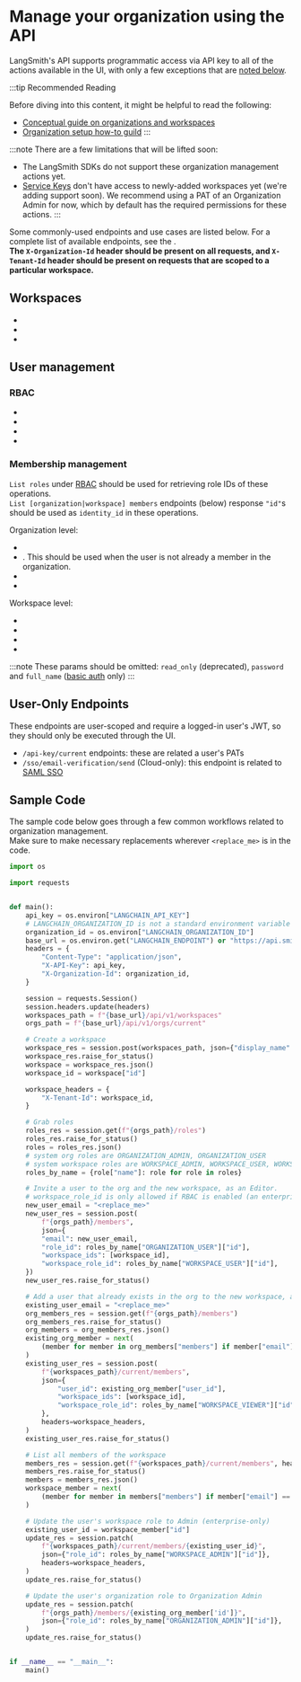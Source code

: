 
# Manage your organization using the API

LangSmith's API supports programmatic access via API key to all of the actions available in the UI, with only a few exceptions that are [noted below](#user-only-endpoints).

:::tip Recommended Reading

Before diving into this content, it might be helpful to read the following:

- [Conceptual guide on organizations and workspaces](../concepts/admin)
- [Organization setup how-to guild](../how_to_guides/setup/set_up_organization.mdx)
:::

:::note
There are a few limitations that will be lifted soon:

- The LangSmith SDKs do not support these organization management actions yet.
- [Service Keys](../concepts/admin/admin.mdx#api-keys) don't have access to newly-added workspaces yet (we're adding support soon). We recommend using a PAT of an Organization Admin for now, which by default has the required permissions for these actions.
:::

Some commonly-used endpoints and use cases are listed below. For a complete list of available endpoints, see the <RegionalUrl text='API docs' type='api' suffix='/redoc' />.  
**The `X-Organization-Id` header should be present on all requests, and `X-Tenant-Id` header should be present on requests that are scoped to a particular workspace.**

## Workspaces

- <RegionalUrl
    text="List workspaces"
    type="api"
    suffix="/redoc#tag/workspaces/operation/list_workspaces_api_v1_workspaces_get"
  />
- <RegionalUrl
    text="Create workspace"
    type="api"
    suffix="/redoc#tag/workspaces/operation/create_workspace_api_v1_workspaces_post"
  />
- <RegionalUrl
    text="Update workspace name"
    type="api"
    suffix="/redoc#tag/workspaces/operation/patch_workspace_api_v1_workspaces__workspace_id__patch"
  />

## User management

### RBAC

- <RegionalUrl
    text="List roles"
    type="api"
    suffix="/redoc#tag/orgs/operation/list_organization_roles_api_v1_orgs_current_roles_get"
  />
- <RegionalUrl
    text="List permissions"
    type="api"
    suffix="/redoc#tag/orgs/operation/update_organization_roles_api_v1_orgs_current_roles__role_id__patch"
  />
- <RegionalUrl
    text="Create role"
    type="api"
    suffix="/redoc#tag/orgs/operation/create_organization_roles_api_v1_orgs_current_roles_post"
  />
- <RegionalUrl
    text="Update role"
    type="api"
    suffix="/redoc#tag/orgs/operation/update_organization_roles_api_v1_orgs_current_roles__role_id__patch"
  />

### Membership management

`List roles` under [RBAC](#rbac) should be used for retrieving role IDs of these operations.  
`List [organization|workspace] members` endpoints (below) response `"id"`s should be used as `identity_id` in these operations.

Organization level:

- <RegionalUrl
    text="List organization members"
    type="api"
    suffix="/redoc#tag/orgs/operation/get_current_org_members_api_v1_orgs_current_members_get"
  />
- <RegionalUrl
    text="Invite a user to the organization and one or more workspaces"
    type="api"
    suffix="/redoc#tag/workspaces/operation/add_member_to_current_workspace_api_v1_workspaces_current_members_post"
  />
  . This should be used when the user is not already a member in the organization.
- <RegionalUrl
    text="Update a user’s organization role"
    type="api"
    suffix="/redoc#tag/workspaces/operation/add_member_to_current_workspace_api_v1_workspaces_current_members_post"
  />
- <RegionalUrl
    text="Remove someone from the organization"
    type="api"
    suffix="/redoc#tag/orgs/operation/remove_member_from_current_org_api_v1_orgs_current_members__identity_id__delete"
  />

Workspace level:

- <RegionalUrl
    text="List workspace members"
    type="api"
    suffix="/redoc#tag/workspaces/operation/get_current_workspace_members_api_v1_workspaces_current_members_get"
  />
- <RegionalUrl
    text="Add a member to a workspace that is already part of the organization"
    type="api"
    suffix="/redoc#tag/workspaces/operation/add_member_to_current_workspace_api_v1_workspaces_current_members_post"
  />
- <RegionalUrl
    text="Update a user’s workspace role"
    type="api"
    suffix="/redoc#tag/workspaces/operation/add_member_to_current_workspace_api_v1_workspaces_current_members_post"
  />
- <RegionalUrl
    text="Remove someone from a workspace"
    type="api"
    suffix="/redoc#tag/workspaces/operation/delete_current_workspace_member_api_v1_workspaces_current_members__identity_id__delete"
  />

:::note
These params should be omitted: `read_only` (deprecated), `password` and `full_name` ([basic auth](../reference/authentication_authorization/authentication_methods.mdx) only)
:::

## User-Only Endpoints

These endpoints are user-scoped and require a logged-in user's JWT, so they should only be executed through the UI.

- `/api-key/current` endpoints: these are related a user's PATs
- `/sso/email-verification/send` (Cloud-only): this endpoint is related to [SAML SSO](../how_to_guides/setup/set_up_saml_sso.mdx)

## Sample Code

The sample code below goes through a few common workflows related to organization management.  
Make sure to make necessary replacements wherever `<replace_me>` is in the code.

```python
import os

import requests


def main():
    api_key = os.environ["LANGCHAIN_API_KEY"]
    # LANGCHAIN_ORGANIZATION_ID is not a standard environment variable in the SDK, just used for this example
    organization_id = os.environ["LANGCHAIN_ORGANIZATION_ID"]
    base_url = os.environ.get("LANGCHAIN_ENDPOINT") or "https://api.smith.langchain.com"
    headers = {
        "Content-Type": "application/json",
        "X-API-Key": api_key,
        "X-Organization-Id": organization_id,
    }

    session = requests.Session()
    session.headers.update(headers)
    workspaces_path = f"{base_url}/api/v1/workspaces"
    orgs_path = f"{base_url}/api/v1/orgs/current"

    # Create a workspace
    workspace_res = session.post(workspaces_path, json={"display_name": "My Workspace"})
    workspace_res.raise_for_status()
    workspace = workspace_res.json()
    workspace_id = workspace["id"]

    workspace_headers = {
        "X-Tenant-Id": workspace_id,
    }

    # Grab roles
    roles_res = session.get(f"{orgs_path}/roles")
    roles_res.raise_for_status()
    roles = roles_res.json()
    # system org roles are ORGANIZATION_ADMIN, ORGANIZATION_USER
    # system workspace roles are WORKSPACE_ADMIN, WORKSPACE_USER, WORKSPACE_VIEWER
    roles_by_name = {role["name"]: role for role in roles}

    # Invite a user to the org and the new workspace, as an Editor.
    # workspace_role_id is only allowed if RBAC is enabled (an enterprise feature).
    new_user_email = "<replace_me>"
    new_user_res = session.post(
        f"{orgs_path}/members",
        json={
        "email": new_user_email,
        "role_id": roles_by_name["ORGANIZATION_USER"]["id"],
        "workspace_ids": [workspace_id],
        "workspace_role_id": roles_by_name["WORKSPACE_USER"]["id"],
    })
    new_user_res.raise_for_status()

    # Add a user that already exists in the org to the new workspace, as a Viewer
    existing_user_email = "<replace_me>"
    org_members_res = session.get(f"{orgs_path}/members")
    org_members_res.raise_for_status()
    org_members = org_members_res.json()
    existing_org_member = next(
        (member for member in org_members["members"] if member["email"] == existing_user_email), None
    )
    existing_user_res = session.post(
        f"{workspaces_path}/current/members",
        json={
            "user_id": existing_org_member["user_id"],
            "workspace_ids": [workspace_id],
            "workspace_role_id": roles_by_name["WORKSPACE_VIEWER"]["id"],
        },
        headers=workspace_headers,
    )
    existing_user_res.raise_for_status()

    # List all members of the workspace
    members_res = session.get(f"{workspaces_path}/current/members", headers=workspace_headers)
    members_res.raise_for_status()
    members = members_res.json()
    workspace_member = next(
        (member for member in members["members"] if member["email"] == existing_user_email), None
    )

    # Update the user's workspace role to Admin (enterprise-only)
    existing_user_id = workspace_member["id"]
    update_res = session.patch(
        f"{workspaces_path}/current/members/{existing_user_id}",
        json={"role_id": roles_by_name["WORKSPACE_ADMIN"]["id"]},
        headers=workspace_headers,
    )
    update_res.raise_for_status()

    # Update the user's organization role to Organization Admin
    update_res = session.patch(
        f"{orgs_path}/members/{existing_org_member['id']}",
        json={"role_id": roles_by_name["ORGANIZATION_ADMIN"]["id"]},
    )
    update_res.raise_for_status()


if __name__ == "__main__":
    main()
```
